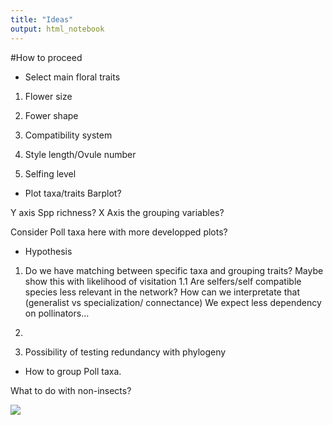 ```yaml
---
title: "Ideas"
output: html_notebook
---
```


#How to proceed

- Select main floral traits

1) Flower size

2) Fower shape

3) Compatibility system

4) Style length/Ovule number

5) Selfing level

- Plot taxa/traits Barplot?

Y axis Spp richness? X Axis the grouping variables? 

Consider Poll taxa here with more developped plots?

- Hypothesis

 1) Do we have matching between specific taxa and grouping traits? Maybe show this with likelihood of visitation
    1.1 Are selfers/self compatible species less relevant in the network? How can we interpretate that (generalist vs specialization/ connectance) We expect less dependency on pollinators...

 2) 

 3) Possibility of testing redundancy with phylogeny
 
 - How to group Poll taxa. 
 
 What to do with non-insects?
 
 
 
 ![](~/R_Projects/Reproductive Traits/Images/Rader_2016_PNAS.png)

 